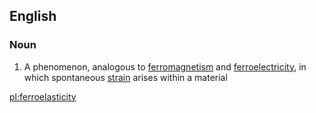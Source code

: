==English==

===Noun===
{{wikipedia}}
{{en-noun|-}}

# {{label|en|physics}} A phenomenon, analogous to [[ferromagnetism]] and [[ferroelectricity]], in which spontaneous [[strain]] arises within a material

[[pl:ferroelasticity]]